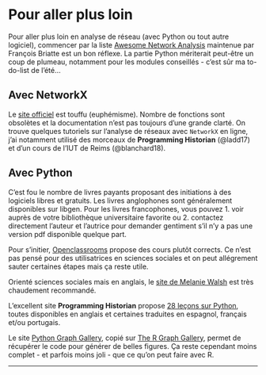 # Pour aller plus loin

Pour aller plus loin en analyse de réseau (avec Python ou tout autre logiciel), commencer par la liste [Awesome Network Analysis](https://github.com/briatte/awesome-network-analysis) maintenue par François Briatte est un bon réflexe. La partie Python mériterait peut-être un coup de plumeau, notamment pour les modules conseillés - c'est sûr ma to-do-list de l'été...

## Avec NetworkX

Le [site officiel](https://networkx.org/documentation/stable/index.html) est touffu (euphémisme). Nombre de fonctions sont obsolètes et la documentation n'est pas toujours d'une grande clarté. On trouve quelques tutoriels sur l'analyse de réseaux avec `NetworkX` en ligne,  j'ai notamment utilisé des morceaux de **Programming Historian** (@ladd17) et d'un cours de l'IUT de Reims (@blanchard18).

## Avec Python

C'est fou le nombre de livres payants proposant des initiations à des logiciels libres et gratuits. Les livres anglophones sont généralement disponibles sur libgen. Pour les livres francophones, vous pouvez 1. voir auprès de votre bibliothèque universitaire favorite ou 2. contactez directement l'auteur et l'autrice pour demander gentiment s'il n'y a pas une version pdf disponible quelque part.

Pour s'initier, [Openclassrooms](https://openclassrooms.com/fr/courses/6204541-initiez-vous-a-python-pour-lanalyse-de-donnees) propose des cours plutôt corrects. Ce n'est pas pensé pour des utilisatrices en sciences sociales et on peut allégrement sauter certaines étapes mais ça reste utile.

Orienté sciences sociales mais en anglais, le [site de Melanie Walsh](https://melaniewalsh.github.io/Intro-Cultural-Analytics/welcome.html) est très chaudement recommandé.

L'excellent site **Programming Historian** propose [28 leçons sur Python](https://programminghistorian.org/en/lessons/?topic=python), toutes disponibles en anglais et certaines traduites en espagnol, français et/ou portugais.

Le site [Python Graph Gallery](https://python-graph-gallery.com/), copié sur [The R Graph Gallery](https://r-graph-gallery.com/), permet de récupérer le code pour générer de belles figures. Ça reste cependant moins complet - et parfois moins joli - que ce qu'on peut faire avec R.

---

